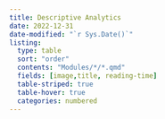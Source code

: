 ```yaml
---
title: Descriptive Analytics
date: 2022-12-31
date-modified: "`r Sys.Date()`"
listing: 
  type: table
  sort: "order"
  contents: "Modules/*/*.qmd"
  fields: [image,title, reading-time]
  table-striped: true
  table-hover: true
  categories: numbered
---
```

